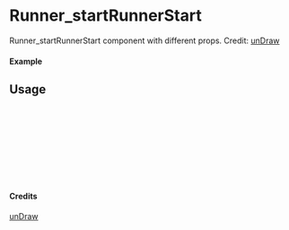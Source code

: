 
<Meta of={Runner_startRunnerStart} title="unDraw/Runner_startRunnerStart" />

# Runner_startRunnerStart

Runner_startRunnerStart component with different props.
Credit: [unDraw](https://undraw.co/illustrations)

#### Example

<Canvas of={Runner_startRunnerStart.Primary} />

## Usage

```ts
import { Runner_startRunnerStart } from "yadl-ui";

const Example = () => {
  return (
      <Runner_startRunnerStart />
  );
};

export default Example;
```

#### Credits
[unDraw](https://undraw.co/illustrations)
